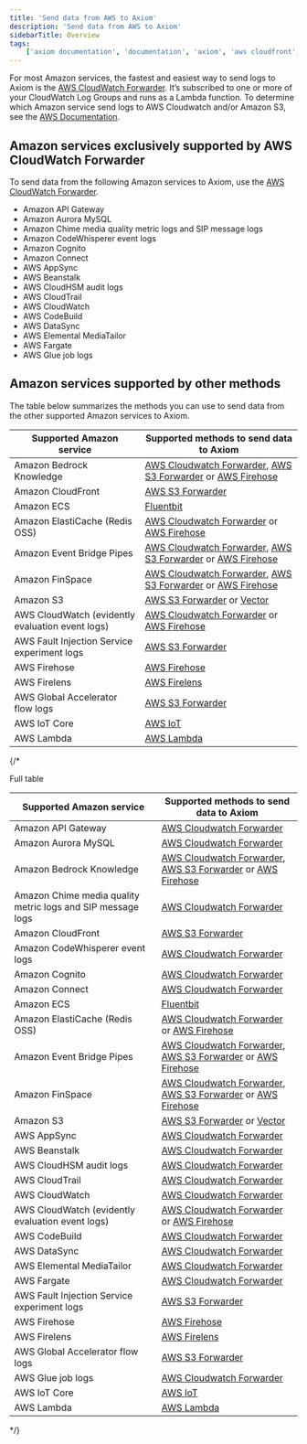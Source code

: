 ```yaml
---
title: 'Send data from AWS to Axiom'
description: 'Send data from AWS to Axiom'
sidebarTitle: Overview
tags:
    ['axiom documentation', 'documentation', 'axiom', 'aws cloudfront', 'ADOT', 'amazon s3', 'aws s3', 'aws lambda', 'aws', 'cloudwatch', 'amazon']
---
```


For most Amazon services, the fastest and easiest way to send logs to Axiom is the [AWS CloudWatch Forwarder](/send-data/cloudwatch). It’s subscribed to one or more of your CloudWatch Log Groups and runs as a Lambda function. To determine which Amazon service send logs to AWS Cloudwatch and/or Amazon S3, see the [AWS Documentation](https://docs.aws.amazon.com/AmazonCloudWatch/latest/logs/AWS-logs-and-resource-policy.html).

## Amazon services exclusively supported by AWS CloudWatch Forwarder

To send data from the following Amazon services to Axiom, use the [AWS CloudWatch Forwarder](/send-data/cloudwatch).

- Amazon API Gateway
- Amazon Aurora MySQL
- Amazon Chime media quality metric logs and SIP message logs
- Amazon CodeWhisperer event logs
- Amazon Cognito
- Amazon Connect
- AWS AppSync
- AWS Beanstalk
- AWS CloudHSM audit logs
- AWS CloudTrail
- AWS CloudWatch
- AWS CodeBuild
- AWS DataSync
- AWS Elemental MediaTailor
- AWS Fargate
- AWS Glue job logs

## Amazon services supported by other methods

The table below summarizes the methods you can use to send data from the other supported Amazon services to Axiom.

| Supported Amazon service                                    | Supported methods to send data to Axiom                                                                                              |
|-------------------------------------------------------------|--------------------------------------------------------------------------------------------------------------------------------------|
| Amazon Bedrock Knowledge                                    | [AWS Cloudwatch Forwarder](/send-data/cloudwatch), [AWS S3 Forwarder](/send-data/aws-s3) or [AWS Firehose](/send-data/aws-firehose)  |
| Amazon CloudFront                                           | [AWS S3 Forwarder](/send-data/aws-s3)                                                                                                |
| Amazon ECS                                                  | [Fluentbit](/send-data/fluent-bit)                                                                                                   |
| Amazon ElastiCache (Redis OSS)                              | [AWS Cloudwatch Forwarder](/send-data/cloudwatch) or [AWS Firehose](/send-data/aws-firehose)                                         |
| Amazon Event Bridge Pipes                                   | [AWS Cloudwatch Forwarder](/send-data/cloudwatch), [AWS S3 Forwarder](/send-data/aws-s3) or  [AWS Firehose](/send-data/aws-firehose) |
| Amazon FinSpace                                             | [AWS Cloudwatch Forwarder](/send-data/cloudwatch), [AWS S3 Forwarder](/send-data/aws-s3) or  [AWS Firehose](/send-data/aws-firehose) |
| Amazon S3                                                   | [AWS S3 Forwarder](/send-data/aws-s3) or [Vector](/send-data/vector)                                                                 |
| AWS CloudWatch (evidently evaluation event logs)            | [AWS Cloudwatch Forwarder](/send-data/cloudwatch) or [AWS Firehose](/send-data/aws-firehose)                                         |
| AWS Fault Injection Service experiment logs                 | [AWS S3 Forwarder](/send-data/aws-s3)                                                                                                |
| AWS Firehose                                                | [AWS Firehose](/send-data/aws-firehose)                                                                                              |
| AWS Firelens                                                | [AWS Firelens](/send-data/aws-firelens)                                                                                              |
| AWS Global Accelerator flow logs                            | [AWS S3 Forwarder](/send-data/aws-s3)                                                                                                |
| AWS IoT Core                                                | [AWS IoT](/send-data/aws-iot-rules)                                                                                                  |
| AWS Lambda                                                  | [AWS Lambda](/send-data/aws-lambda)                                                                                                  |

{/*

Full table

| Supported Amazon service                                    | Supported methods to send data to Axiom                                                                                              |
|-------------------------------------------------------------|--------------------------------------------------------------------------------------------------------------------------------------|
| Amazon API Gateway                                          | [AWS Cloudwatch Forwarder](/send-data/cloudwatch)                                                                                    |
| Amazon Aurora MySQL                                         | [AWS Cloudwatch Forwarder](/send-data/cloudwatch)                                                                                    |
| Amazon Bedrock Knowledge                                    | [AWS Cloudwatch Forwarder](/send-data/cloudwatch), [AWS S3 Forwarder](/send-data/aws-s3) or [AWS Firehose](/send-data/aws-firehose)  |
| Amazon Chime media quality metric logs and SIP message logs | [AWS Cloudwatch Forwarder](/send-data/cloudwatch)                                                                                    |
| Amazon CloudFront                                           | [AWS S3 Forwarder](/send-data/aws-s3)                                                                                                |
| Amazon CodeWhisperer event logs                             | [AWS Cloudwatch Forwarder](/send-data/cloudwatch)                                                                                    |
| Amazon Cognito                                              | [AWS Cloudwatch Forwarder](/send-data/cloudwatch)                                                                                    |
| Amazon Connect                                              | [AWS Cloudwatch Forwarder](/send-data/cloudwatch)                                                                                    |
| Amazon ECS                                                  | [Fluentbit](/send-data/fluent-bit)                                                                                                   |
| Amazon ElastiCache (Redis OSS)                              | [AWS Cloudwatch Forwarder](/send-data/cloudwatch) or [AWS Firehose](/send-data/aws-firehose)                                         |
| Amazon Event Bridge Pipes                                   | [AWS Cloudwatch Forwarder](/send-data/cloudwatch), [AWS S3 Forwarder](/send-data/aws-s3) or  [AWS Firehose](/send-data/aws-firehose) |
| Amazon FinSpace                                             | [AWS Cloudwatch Forwarder](/send-data/cloudwatch), [AWS S3 Forwarder](/send-data/aws-s3) or  [AWS Firehose](/send-data/aws-firehose) |
| Amazon S3                                                   | [AWS S3 Forwarder](/send-data/aws-s3) or [Vector](/send-data/vector)                                                                 |
| AWS AppSync                                                 | [AWS Cloudwatch Forwarder](/send-data/cloudwatch)                                                                                    |
| AWS Beanstalk                                               | [AWS Cloudwatch Forwarder](/send-data/cloudwatch)                                                                                    |
| AWS CloudHSM audit logs                                     | [AWS Cloudwatch Forwarder](/send-data/cloudwatch)                                                                                    |
| AWS CloudTrail                                              | [AWS Cloudwatch Forwarder](/send-data/cloudwatch)                                                                                    |
| AWS CloudWatch                                              | [AWS Cloudwatch Forwarder](/send-data/cloudwatch)                                                                                    |
| AWS CloudWatch (evidently evaluation event logs)            | [AWS Cloudwatch Forwarder](/send-data/cloudwatch) or [AWS Firehose](/send-data/aws-firehose)                                         |
| AWS CodeBuild                                               | [AWS Cloudwatch Forwarder](/send-data/cloudwatch)                                                                                    |
| AWS DataSync                                                | [AWS Cloudwatch Forwarder](/send-data/cloudwatch)                                                                                    |
| AWS Elemental MediaTailor                                   | [AWS Cloudwatch Forwarder](/send-data/cloudwatch)                                                                                    |
| AWS Fargate                                                 | [AWS Cloudwatch Forwarder](/send-data/cloudwatch)                                                                                    |
| AWS Fault Injection Service experiment logs                 | [AWS S3 Forwarder](/send-data/aws-s3)                                                                                                |
| AWS Firehose                                                | [AWS Firehose](/send-data/aws-firehose)                                                                                              |
| AWS Firelens                                                | [AWS Firelens](/send-data/aws-firelens)                                                                                              |
| AWS Global Accelerator flow logs                            | [AWS S3 Forwarder](/send-data/aws-s3)                                                                                                |
| AWS Glue job logs                                           | [AWS Cloudwatch Forwarder](/send-data/cloudwatch)                                                                                    |
| AWS IoT Core                                                | [AWS IoT](/send-data/aws-iot-rules)                                                                                                  |
| AWS Lambda                                                  | [AWS Lambda](/send-data/aws-lambda)                                                                                                  |
*/}